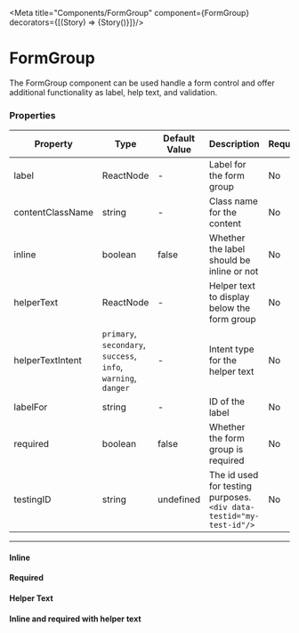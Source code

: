 
<Meta title="Components/FormGroup" component={FormGroup}  decorators={[(Story) => <ApplicationProvider>{Story()}</ApplicationProvider>]}/>

# FormGroup

The FormGroup component can be used handle a form control and offer additional functionality as label, help text, and validation.

<Canvas>
    <FormGroup label="Name">
        <TextInput type="text" name="name" />
    </FormGroup>
</Canvas>

### Properties

|Property|Type|Default Value|Description|Required|
|---|---|---|---|---|
|label|ReactNode|-|Label for the form group|No|
|contentClassName|string|-|Class name for the content|No|
|inline|boolean|false|Whether the label should be inline or not|No|
|helperText|ReactNode|-|Helper text to display below the form group|No|
|helperTextIntent|`primary`, `secondary`, `success`, <br/>`info`, `warning`, `danger`|-|Intent type for the helper text|No|
|labelFor|string|-|ID of the label|No|
|required|boolean|false|Whether the form group is required|No|
|testingID| string | undefined | The id used for testing purposes.<br/>`<div data-testid="my-test-id"/>` |No|

---

#### Inline

<Canvas>
    <FormGroup label="Name" inline>
        <TextInput type="text" name="name" />
    </FormGroup>
</Canvas>

#### Required

<Canvas>
    <FormGroup label="Name" required>
        <TextInput type="text" name="name" />
    </FormGroup>
</Canvas>


#### Helper Text

<Canvas>
    <FormGroup label="Name" helperText="Please enter your name" helperTextIntent="warning">
        <TextInput type="text" name="name" />
    </FormGroup>
</Canvas>

#### Inline and required with helper text

<Canvas>
    <FormGroup label="Name" helperText="Please enter your name" helperTextIntent="danger" inline required>
        <TextInput type="text" name="name" />
    </FormGroup>
</Canvas>
